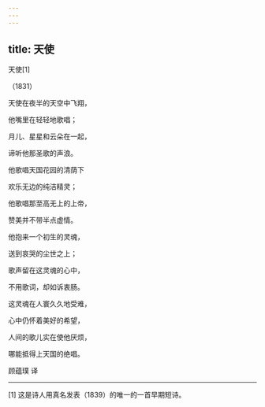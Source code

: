 ```yaml
---
---
---
```

title: 天使
---



天使[1]


（1831）

天使在夜半的天空中飞翔，

他嘴里在轻轻地歌唱；

月儿、星星和云朵在一起，

谛听他那圣歌的声浪。





他歌唱天国花园的清荫下

欢乐无边的纯洁精灵；

他歌唱那至高无上的上帝，

赞美并不带半点虚情。





他抱来一个初生的灵魂，

送到哀哭的尘世之上；

歌声留在这灵魂的心中，

不用歌词，却如诉衷肠。





这灵魂在人寰久久地受难，

心中仍怀着美好的希望，

人间的歌儿实在使他厌烦，

哪能抵得上天国的绝唱。

顾蕴璞 译



* * *



[1] 这是诗人用真名发表（1839）的唯一的一首早期短诗。